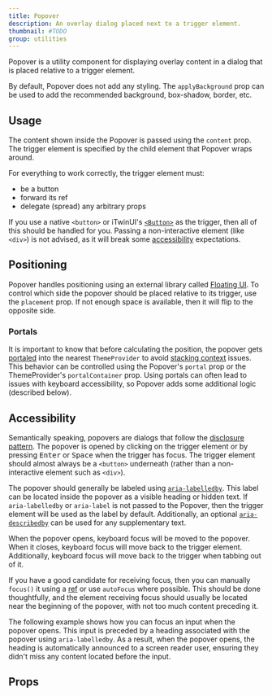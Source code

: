 ```yaml
---
title: Popover
description: An overlay dialog placed next to a trigger element.
thumbnail: #TODO
group: utilities
---
```



Popover is a utility component for displaying overlay content in a dialog that is placed relative to a trigger element.

<LiveExample src='Popover.main.tsx'>
  <AllExamples.PopoverMainExample client:load />
</LiveExample>

By default, Popover does not add any styling. The `applyBackground` prop can be used to add the recommended background, box-shadow, border, etc.

## Usage

The content shown inside the Popover is passed using the `content` prop. The trigger element is specified by the child element that Popover wraps around.

For everything to work correctly, the trigger element must:

- be a button
- forward its ref
- delegate (spread) any arbitrary props

If you use a native `<button>` or iTwinUI's [`<Button>`](button) as the trigger, then all of this should be handled for you. Passing a non-interactive element (like `<div>`) is not advised, as it will break some [accessibility](#accessibility) expectations.

## Positioning

Popover handles positioning using an external library called [Floating UI](floating-ui.com/). To control which side the popover should be placed relative to its trigger, use the `placement` prop. If not enough space is available, then it will flip to the opposite side.

<LiveExample src='Popover.placement.tsx'>
  <AllExamples.PopoverPlacementExample client:load />
</LiveExample>

### Portals

It is important to know that before calculating the position, the popover gets [portaled](https://react.dev/reference/react-dom/createPortal) into the nearest `ThemeProvider` to avoid [stacking context](https://developer.mozilla.org/en-US/docs/Web/CSS/CSS_positioned_layout/Understanding_z-index/Stacking_context) issues. This behavior can be controlled using the Popover's `portal` prop or the ThemeProvider's `portalContainer` prop. Using portals can often lead to issues with keyboard accessibility, so Popover adds some additional logic (described below).

## Accessibility

Semantically speaking, popovers are dialogs that follow the [disclosure pattern](https://www.w3.org/WAI/ARIA/apg/patterns/disclosure/). The popover is opened by clicking on the trigger element or by pressing <kbd>Enter</kbd> or <kbd>Space</kbd> when the trigger has focus. The trigger element should almost always be a `<button>` underneath (rather than a non-interactive element such as `<div>`).

The popover should generally be labeled using [`aria-labelledby`](https://developer.mozilla.org/en-US/docs/Web/Accessibility/ARIA/Attributes/aria-labelledby). This label can be located inside the popover as a visible heading or hidden text. If `aria-labelledby` or `aria-label` is not passed to the Popover, then the trigger element will be used as the label by default. Additionally, an optional [`aria-describedby`](https://developer.mozilla.org/en-US/docs/Web/Accessibility/ARIA/Attributes/aria-describedby) can be used for any supplementary text.

When the popover opens, keyboard focus will be moved to the popover. When it closes, keyboard focus will move back to the trigger element. Additionally, keyboard focus will move back to the trigger when tabbing out of it.

If you have a good candidate for receiving focus, then you can manually `focus()` it using a [ref](https://react.dev/learn/manipulating-the-dom-with-refs) or use `autoFocus` where possible. This should be done thoughtfully, and the element receiving focus should usually be located near the beginning of the popover, with not too much content preceding it.

The following example shows how you can focus an input when the popover opens. This input is preceded by a heading associated with the popover using `aria-labelledby`. As a result, when the popover opens, the heading is automatically announced to a screen reader user, ensuring they didn't miss any content located before the input.

<LiveExample src='Popover.focus.tsx'>
  <AllExamples.PopoverFocusExample client:load />
</LiveExample>

## Props

<PropsTable path='@itwin/itwinui-react/esm/core/Popover/Popover.d.ts' />
